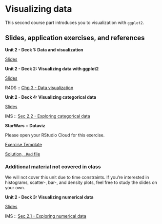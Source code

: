 # Visualizing data {#visualizing-data}

This second course part introduces you to visualization with `ggplot2`.

## Slides, application exercises, and references

::: slide-deck
**Unit 2 - Deck 1: Data and visualization**

::: slides
[Slides](https://lukas-jue.github.io/intro-tidyverse-2022-summer/slides/u2-d01-data-viz/u2-d01-data-viz.html#1)
:::
:::

::: slide-deck
**Unit 2 - Deck 2: Visualizing data with ggplot2**

::: slides
[Slides](https://lukas-jue.github.io/intro-tidyverse-2022-summer/slides/u2-d02-ggplot2/u2-d02-ggplot2.html#1)
:::

::: reading
R4DS :: [Chp 3 - Data visualization](https://r4ds.had.co.nz/data-visualisation.html)
:::
:::

::: slide-deck
**Unit 2 - Deck 4: Visualizing categorical data**

::: slides
[Slides](https://lukas-jue.github.io/intro-tidyverse-2022-summer/slides/u2-d04-viz-cat/u2-d04-viz-cat.html#1)
:::

::: reading
IMS :: [Sec 2.2 - Exploring categorical data](https://openintro-ims.netlify.app/summarizing-visualizing-data.html#categorical-data)
:::
:::

::: application-exercise
**StarWars + Dataviz**

Please open your RStudio Cloud for this exercise.

::: source
[Exercise Template](https://github.com/lukas-jue/intro-tidyverse-2022-summer/blob/master/docs/application-exercises/ae-03-starwars-dataviz/starwars.Rmd)
:::

::: source
[Solution, `.Rmd` file](https://github.com/lukas-jue/intro-tidyverse-2022-summer/blob/master/docs/application-exercises/ae-03-starwars-dataviz/starwars-solution.Rmd)
:::
:::

### Additional material not covered in class

We will not cover this unit due to time constraints.
If you're interested in histograms, scatter-, bar-, and density plots, feel free to study the slides on your own.

::: slide-deck
**Unit 2 - Deck 3: Visualizing numerical data**

::: slides
[Slides](https://lukas-jue.github.io/intro-tidyverse-2022-summer/slides/u2-d03-viz-num/u2-d03-viz-num.html#1)
:::

::: reading
IMS :: [Sec 2.1 - Exploring numerical data](https://openintro-ims.netlify.app/summarizing-visualizing-data.html#numerical-data)
:::
:::
